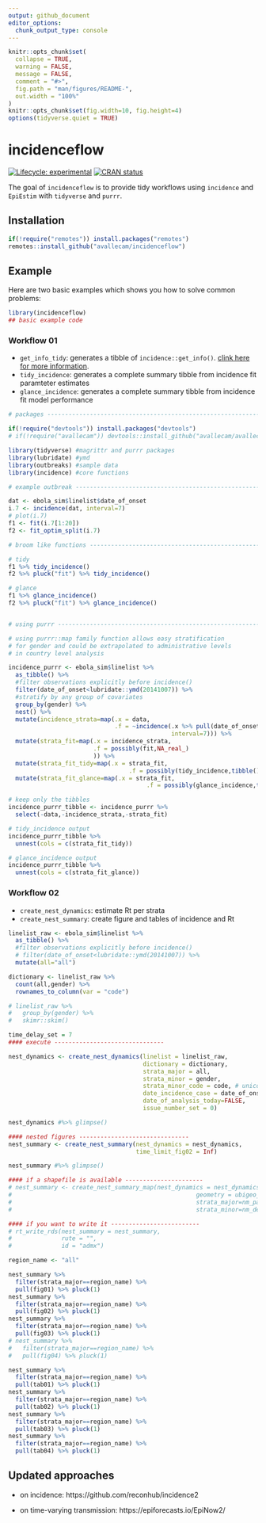 ```yaml
---
output: github_document
editor_options: 
  chunk_output_type: console
---
```


<!-- README.md is generated from README.Rmd. Please edit that file -->

```r
knitr::opts_chunk$set(
  collapse = TRUE,
  warning = FALSE,
  message = FALSE,
  comment = "#>",
  fig.path = "man/figures/README-",
  out.width = "100%"
)
knitr::opts_chunk$set(fig.width=10, fig.height=4)
options(tidyverse.quiet = TRUE)
```
# incidenceflow

<!-- badges: start -->
[![Lifecycle: experimental](https://img.shields.io/badge/lifecycle-experimental-orange.svg)](https://www.tidyverse.org/lifecycle/#experimental)
[![CRAN status](https://www.r-pkg.org/badges/version/incidenceflow)](https://cran.r-project.org/package=incidenceflow)
<!-- badges: end -->

The goal of `incidenceflow` is to provide tidy workflows using `incidence` and `EpiEstim` with `tidyverse` and `purrr`.

## Installation

<!-- You can install the released version of incidenceflow from [CRAN](https://CRAN.R-project.org) with: -->

``` r
if(!require("remotes")) install.packages("remotes")
remotes::install_github("avallecam/incidenceflow")
```

## Example

Here are two basic examples which shows you how to solve common problems:

```r
library(incidenceflow)
## basic example code
```

### Workflow 01

- `get_info_tidy`: generates a tibble of `incidence::get_info()`. [clink here for more information](https://www.repidemicsconsortium.org/incidence/index.html).
- `tidy_incidence`: generates a complete summary tibble from incidence fit paramteter estimates
- `glance_incidence`: generates a complete summary tibble from incidence fit model performance


```r
# packages ----------------------------------------------------------------

if(!require("devtools")) install.packages("devtools")
# if(!require("avallecam")) devtools::install_github("avallecam/avallecam") #improvements

library(tidyverse) #magrittr and purrr packages
library(lubridate) #ymd
library(outbreaks) #sample data
library(incidence) #core functions

# example outbreak --------------------------------------------------------

dat <- ebola_sim$linelist$date_of_onset
i.7 <- incidence(dat, interval=7)
# plot(i.7)
f1 <- fit(i.7[1:20])
f2 <- fit_optim_split(i.7)

# broom like functions ----------------------------------------------------

# tidy
f1 %>% tidy_incidence()
f2 %>% pluck("fit") %>% tidy_incidence()

# glance
f1 %>% glance_incidence()
f2 %>% pluck("fit") %>% glance_incidence()


# using purrr -------------------------------------------------------------

# using purrr::map family function allows easy stratification
# for gender and could be extrapolated to administrative levels
# in country level analysis

incidence_purrr <- ebola_sim$linelist %>% 
  as_tibble() %>% 
  #filter observations explicitly before incidence()
  filter(date_of_onset<lubridate::ymd(20141007)) %>% 
  #stratify by any group of covariates
  group_by(gender) %>% 
  nest() %>% 
  mutate(incidence_strata=map(.x = data,
                              .f = ~incidence(.x %>% pull(date_of_onset),
                                              interval=7))) %>% 
  mutate(strata_fit=map(.x = incidence_strata,
                        .f = possibly(fit,NA_real_)
                        )) %>% 
  mutate(strata_fit_tidy=map(.x = strata_fit,
                                  .f = possibly(tidy_incidence,tibble()))) %>% 
  mutate(strata_fit_glance=map(.x = strata_fit,
                                       .f = possibly(glance_incidence,tibble())))

# keep only the tibbles
incidence_purrr_tibble <- incidence_purrr %>% 
  select(-data,-incidence_strata,-strata_fit)

# tidy_incidence output
incidence_purrr_tibble %>% 
  unnest(cols = c(strata_fit_tidy))

# glance_incidence output
incidence_purrr_tibble %>% 
  unnest(cols = c(strata_fit_glance))
```

### Workflow 02

- `create_nest_dynamics`: estimate Rt per strata
- `create_nest_summary`: create figure and tables of incidence and Rt

```r
linelist_raw <- ebola_sim$linelist %>% 
  as_tibble() %>% 
  #filter observations explicitly before incidence()
  # filter(date_of_onset<lubridate::ymd(20141007)) %>% 
  mutate(all="all")

dictionary <- linelist_raw %>% 
  count(all,gender) %>% 
  rownames_to_column(var = "code")

# linelist_raw %>% 
#   group_by(gender) %>% 
#   skimr::skim()
```


```r
time_delay_set = 7
#### execute -------------------------------

nest_dynamics <- create_nest_dynamics(linelist = linelist_raw,
                                      dictionary = dictionary,
                                      strata_major = all,
                                      strata_minor = gender,
                                      strata_minor_code = code, # unico para diccionario
                                      date_incidence_case = date_of_onset,
                                      date_of_analysis_today=FALSE,
                                      issue_number_set = 0)

nest_dynamics #%>% glimpse()
```

```r
#### nested figures -------------------------------
nest_summary <- create_nest_summary(nest_dynamics = nest_dynamics,
                                    time_limit_fig02 = Inf)

nest_summary #%>% glimpse()
```

```r
#### if a shapefile is available ----------------------
# nest_summary <- create_nest_summary_map(nest_dynamics = nest_dynamics,
#                                                    geometry = ubigeo_geometria_per2,
#                                                    strata_major=nm_pais,
#                                                    strata_minor=nm_depa)
```

```r
#### if you want to write it -------------------------
# rt_write_rds(nest_summary = nest_summary,
#              rute = "",
#              id = "admx")
```


```r
region_name <- "all"

nest_summary %>% 
  filter(strata_major==region_name) %>% 
  pull(fig01) %>% pluck(1)
nest_summary %>% 
  filter(strata_major==region_name) %>% 
  pull(fig02) %>% pluck(1)
nest_summary %>% 
  filter(strata_major==region_name) %>% 
  pull(fig03) %>% pluck(1)
# nest_summary %>% 
#   filter(strata_major==region_name) %>% 
#   pull(fig04) %>% pluck(1)

nest_summary %>% 
  filter(strata_major==region_name) %>% 
  pull(tab01) %>% pluck(1)
nest_summary %>% 
  filter(strata_major==region_name) %>% 
  pull(tab02) %>% pluck(1)
nest_summary %>% 
  filter(strata_major==region_name) %>% 
  pull(tab03) %>% pluck(1)
nest_summary %>% 
  filter(strata_major==region_name) %>% 
  pull(tab04) %>% pluck(1)
```

## Updated approaches

- on incidence: https://github.com/reconhub/incidence2

- on time-varying transmission: https://epiforecasts.io/EpiNow2/
